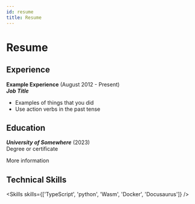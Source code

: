 ---
id: resume
title: Resume
---

# Resume

## Experience

**Example Experience** (August 2012 - Present)  
_**Job Title**_

- Examples of things that you did
- Use action verbs in the past tense

## Education

_**University of Somewhere**_ (2023)  
Degree or certificate

More information

## Technical Skills


<Skills skills={['TypeScript', 'python', 'Wasm', 'Docker', 'Docusaurus']} />
